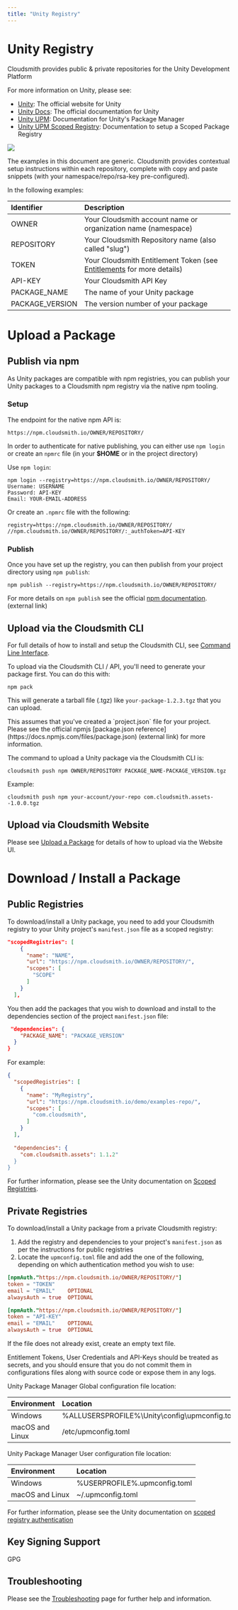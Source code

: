 ```yaml
---
title: "Unity Registry"
---
```



# Unity Registry

Cloudsmith provides public & private repositories for the Unity Development Platform

For more information on Unity, please see:

- [Unity](https://unity.com/): The official website for Unity
- [Unity Docs](https://docs.unity3d.com/Manual/index.html): The official documentation for Unity
- [Unity UPM](https://docs.unity3d.com/Manual/Packages.html): Documentation for Unity's Package Manager
- [Unity UPM Scoped Registry](https://docs.unity3d.com/Manual/upm-scoped.html): Documentation to setup a Scoped Package Registry

<a href="https://youtu.be/6KWmXpAWGt0" target="_blank"><img src="https://files.readme.io/18d1a9e-cloudsmith-youtube-play-unity-small.png" /></a>

<Note variant="note" headline="Contextual Documentation">
The examples in this document are generic. Cloudsmith provides contextual setup instructions within each repository, complete with copy and paste snippets (with your namespace/repo/rsa-key pre-configured).
</Note>

In the following examples: 

| Identifier      | Description                                                                               |
| :-------------- | :---------------------------------------------------------------------------------------- |
| OWNER           | Your Cloudsmith account name or organization name (namespace)                             |
| REPOSITORY      | Your Cloudsmith Repository name (also called "slug")                                      |
| TOKEN           | Your Cloudsmith Entitlement Token (see [Entitlements](doc:entitlements) for more details) |
| API-KEY         | Your Cloudsmith API Key                                                                   |
| PACKAGE_NAME    | The name of your Unity package                                                            |
| PACKAGE_VERSION | The version number of your package                                                        |

# Upload a Package

## Publish via npm

As Unity packages are compatible with npm registries,  you can publish your Unity packages to a Cloudsmith npm registry via the native npm tooling.

### Setup

The endpoint for the native npm API is:

```
https://npm.cloudsmith.io/OWNER/REPOSITORY/
```

In order to authenticate for native publishing, you can either use `npm login` or create an `npmrc` file (in your **$HOME** or in the project directory)

Use `npm login`:

```shell
npm login --registry=https://npm.cloudsmith.io/OWNER/REPOSITORY/
Username: USERNAME
Password: API-KEY
Email: YOUR-EMAIL-ADDRESS
```

Or create an `.npmrc` file with the following:

```
registry=https://npm.cloudsmith.io/OWNER/REPOSITORY/
//npm.cloudsmith.io/OWNER/REPOSITORY/:_authToken=API-KEY
```

### Publish

Once you have set up the registry, you can then publish from your project directory using `npm publish`: 

```shell
npm publish --registry=https://npm.cloudsmith.io/OWNER/REPOSITORY/
```

For more details on `npm publish` see the official [npm documentation](https://docs.npmjs.com/cli/publish). (external link)

## Upload via the Cloudsmith CLI

For full details of how to install and setup the Cloudsmith CLI, see [Command Line Interface](https://help.cloudsmith.io/docs/upload-via-cloudsmith-cli-api).

To upload via the Cloudsmith CLI / API, you'll need to generate your package first. You can do this with:

```shell
npm pack
```

This will generate a tarball file (.tgz) like `your-package-1.2.3.tgz` that you can upload.

<Note variant="note" headline="Note">
This assumes that you've created a `project.json` file for your project. Please see the official npmjs [package.json reference](https://docs.npmjs.com/files/package.json) (external link) for more information.
</Note>

The command to upload a Unity package via the Cloudsmith CLI is: 

```shell
cloudsmith push npm OWNER/REPOSITORY PACKAGE_NAME-PACKAGE_VERSION.tgz
```

Example:

```shell
cloudsmith push npm your-account/your-repo com.cloudsmith.assets--1.0.0.tgz
```

## Upload via Cloudsmith Website

Please see [Upload a Package](https://help.cloudsmith.io/docs/upload-via-website-ui) for details of how to upload via the Website UI.

# Download / Install a Package

## Public Registries

To download/install a Unity package, you need to add your Cloudsmith registry to your Unity project's `manifest.json` file as a scoped registry: 

```json
"scopedRegistries": [
    {
      "name": "NAME",
      "url": "https://npm.cloudsmith.io/OWNER/REPOSITORY/",
      "scopes": [
        "SCOPE"
      ]
    }
  ],
```

You then add the packages that you wish to download and install to the dependencies section of the project `manifest.json` file: 

```json
 "dependencies": {
    "PACKAGE_NAME": "PACKAGE_VERSION"
  }
}
```

For example: 

```json
{
  "scopedRegistries": [
    {
      "name": "MyRegistry",
      "url": "https://npm.cloudsmith.io/demo/examples-repo/",
      "scopes": [
        "com.cloudsmith",
      ]
    }
  ],
  
  "dependencies": {
    "com.cloudsmith.assets": 1.1.2"
  }
}
```

For further information, please see the Unity documentation on [Scoped Registries](https://docs.unity3d.com/Manual/upm-scoped.html).

## Private Registries

To download/install a Unity package from a private Cloudsmith registry:

1. Add the registry and dependencies to your project's `manifest.json` as per the instructions for public registries 
2. Locate the `upmconfig.toml` file and add the one of the following, depending on which authentication method you wish to use:  

```toml Entitlement Token Auth
[npmAuth."https://npm.cloudsmith.io/OWNER/REPOSITORY/"]
token = "TOKEN"
email = "EMAIL"    OPTIONAL
alwaysAuth = true  OPTIONAL
```
```toml API Key Auth
[npmAuth."https://npm.cloudsmith.io/OWNER/REPOSITORY/"]
token = "API-KEY"
email = "EMAIL"    OPTIONAL
alwaysAuth = true  OPTIONAL
```

If the file does not already exist, create an empty text file.

<Note variant="warning" headline="Warning">
Entitlement Tokens, User Credentials and API-Keys should be treated as secrets, and you should ensure that you do not commit them in configurations files along with source code or expose them in any logs.
</Note>

Unity Package Manager Global configuration file location:

| Environment     | Location                                         |
| :-------------- | :----------------------------------------------- |
| Windows         | %ALLUSERSPROFILE%\\Unity\\config\\upmconfig.toml |
| macOS and Linux | /etc/upmconfig.toml                              |

Unity Package Manager User configuration file location:

| Environment     | Location                      |
| :-------------- | :---------------------------- |
| Windows         | %USERPROFILE%\.upmconfig.toml |
| macOS and Linux | ~/.upmconfig.toml             |

For further information, please see the Unity documentation on [scoped registry authentication](https://docs.unity3d.com/Manual/upm-config-scoped.html) 

## Key Signing Support

<span class="cs-tag cs-tag-blue">GPG</span>

## Troubleshooting

Please see the [Troubleshooting](doc:troubleshooting) page for further help and information.
